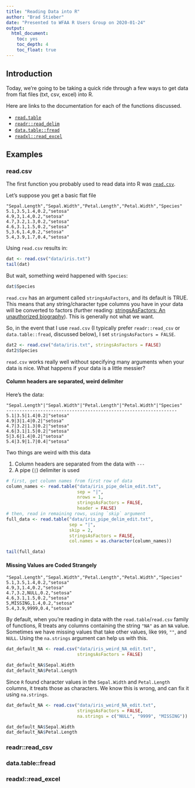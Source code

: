 ```yaml
---
title: "Reading Data into R"
author: "Brad Stieber"
date: "Presented to WFAA R Users Group on 2020-01-24"
output: 
  html_document: 
    toc: yes
    toc_depth: 4
    toc_float: true
---
```


<!--

how many different ways are there to read data in to R?

1. read.csv (stringsAsFactors)
2. read_csv
3. read_excel
4. fread
5. database

how many different data types are there?

1. gold standard csv
2. good csv, but weird strings for NA
3. decent csv, but data doesn't start at first row 
4. decent csv, but header row is detached from data
5. excel file
6. a big honkin file
7. tables/query in SQL


data set creation:

write.table(head(iris), 
            file = "iris.txt", sep = ",", row.names = FALSE)

NAs: 9999 and ""

write.table(head(iris), 
            file = "iris_weird_NA.txt", sep = ",", row.names = FALSE)

write.table(head(iris), 
            file = "iris_pipe_delim.txt", sep = "|", row.names = FALSE)

-->

## Introduction

Today, we're going to be taking a quick ride through a few ways to get data from flat files (txt, csv, excel) into R.

Here are links to the documentation for each of the functions discussed.

- [`read.table`](https://stat.ethz.ch/R-manual/R-devel/library/utils/html/read.table.html)
- [`readr::read_delim`](https://readr.tidyverse.org/reference/read_delim.html)
- [`data.table::fread`](https://rdatatable.gitlab.io/data.table/reference/fread.html)
- [`readxl::read_excel`](https://readxl.tidyverse.org/reference/read_excel.html)

## Examples 

### read.csv

The first function you probably used to read data into R was [`read.csv`](https://stat.ethz.ch/R-manual/R-devel/library/utils/html/read.table.html).

Let's suppose you get a basic flat file

```
"Sepal.Length","Sepal.Width","Petal.Length","Petal.Width","Species"
5.1,3.5,1.4,0.2,"setosa"
4.9,3,1.4,0.2,"setosa"
4.7,3.2,1.3,0.2,"setosa"
4.6,3.1,1.5,0.2,"setosa"
5,3.6,1.4,0.2,"setosa"
5.4,3.9,1.7,0.4,"setosa"
```

Using `read.csv` results in:

```r
dat <- read.csv("data/iris.txt")
tail(dat)
```

But wait, something weird happened with `Species`:

```r
dat$Species
```

`read.csv` has an argument called `stringsAsFactors`, and its default is TRUE. This means that any string/character type columns you have in your data will be converted to factors (further reading: [stringsAsFactors: An unauthorized biography](https://simplystatistics.org/2015/07/24/stringsasfactors-an-unauthorized-biography/)). This is generally not what we want. 

So, in the event that I use `read.csv` (I typically prefer `readr::read_csv` or `data.table::fread`, discussed below), I set `stringsAsFactors = FALSE`.

```r
dat2 <- read.csv("data/iris.txt", stringsAsFactors = FALSE)
dat2$Species
```

`read.csv` works really well without specifying many arguments when your data is nice. What happens if your data is a little messier?

#### Column headers are separated, weird delimiter

Here's the data:

```
"Sepal.Length"|"Sepal.Width"|"Petal.Length"|"Petal.Width"|"Species"
----------------------------------------------------------------- 
5.1|3.5|1.4|0.2|"setosa"
4.9|3|1.4|0.2|"setosa"
4.7|3.2|1.3|0.2|"setosa"
4.6|3.1|1.5|0.2|"setosa"
5|3.6|1.4|0.2|"setosa"
5.4|3.9|1.7|0.4|"setosa"
```

Two things are weird with this data

1. Column headers are separated from the data with `---`
2. A pipe (`|`) delimiter is used

```r
# first, get column names from first row of data
column_names <- read.table("data/iris_pipe_delim_edit.txt",
                           sep = "|", 
                           nrows = 1, 
                           stringsAsFactors = FALSE,
                           header = FALSE)
# then, read in remaining rows, using `skip` argument
full_data <- read.table("data/iris_pipe_delim_edit.txt",
                        sep = "|",
                        skip = 2,
                        stringsAsFactors = FALSE,
                        col.names = as.character(column_names))

tail(full_data)

```

#### Missing Values are Coded Strangely

```
"Sepal.Length","Sepal.Width","Petal.Length","Petal.Width","Species"
5.1,3.5,1.4,0.2,"setosa"
4.9,3,1.4,0.2,"setosa"
4.7,3.2,NULL,0.2,"setosa"
4.6,3.1,1.5,0.2,"setosa"
5,MISSING,1.4,0.2,"setosa"
5.4,3.9,9999,0.4,"setosa"
```
By default, when you're reading in data with the `read.table`/`read.csv` family of functions, R treats any columns containing the string `"NA"` as an `NA` value. Sometimes we have missing values that take other values, like `999`, `""`, and `NULL`. Using the `na.strings` argument can help us with this. 

```r
dat_default_NA <- read.csv("data/iris_weird_NA_edit.txt",
                           stringsAsFactors = FALSE)

dat_default_NA$Sepal.Width
dat_default_NA$Petal.Length
```

Since `R` found character values in the `Sepal.Width` and `Petal.Length` columns, it treats those as characters. We know this is wrong, and can fix it using `na.strings`.

```r
dat_default_NA <- read.csv("data/iris_weird_NA_edit.txt",
                           stringsAsFactors = FALSE,
                           na.strings = c("NULL", "9999", "MISSING"))

dat_default_NA$Sepal.Width
dat_default_NA$Petal.Length
```

### readr::read_csv



### data.table::fread



### readxl::read_excel


